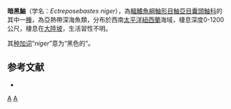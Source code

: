 {{Speciesbox
| taxon = Ectreposebastes niger
| status = NE
| status_system = IUCN3.1
| authority = [[Fourmanoir|Fourmanoir]],1971
| synonyms = *''Pontinus niger'', Fourmanoir, 1971
}}

'''暗黑鮋'''（学名：''Ectreposebastes niger''），為[[輻鰭魚綱|輻鰭魚綱]][[鮋形目|鮋形目]][[鮋亞目|鮋亞目]][[囊頭鮋科|囊頭鮋科]]的其中一[[種|種]]，為亞熱帶深海魚類，分布於西南[[太平洋|太平洋]][[紐西蘭|紐西蘭]]海域，棲息深度0-1200公尺，棲息在[[大陸坡|大陸坡]]，生活習性不明。

其[[种加词|种加词]]“''niger''”意为“黑色的”。

==参考文献==
*{{FishBase_species|genus=Ectreposebastes|species=niger|year=2014|month=6}}

{{鮋形目小作品}}
{{Taxonbar}}
[[Category:1971年描述的鱼类|A]]
[[Category:黑鮋屬|A]]